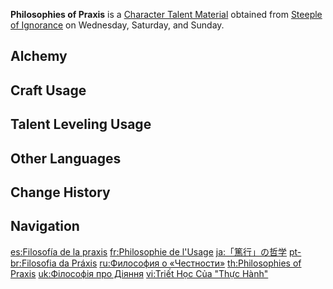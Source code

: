 {{Item Infobox
|id           = 104337
|image        = Item Philosophies of Praxis.png
|type         = Character Talent Materials
|invCategory  = Character Development Items
|group        = Praxis Books
|group2       = Talent Books
|quality      = 4
|description  = Praxes are the roots of the nation of wisdom.<br />Praxes bring forth the fruit of wisdom. Practice grants itself meaning, and it is only by treading a path that unites action, speech, and thought that the wise may reach perfection.
|day1         = Wednesday
|day2         = Saturday
|day3         = Sunday
|source1      = Steeple of Ignorance
|source2      = [[Crafting]]
}}
'''Philosophies of Praxis''' is a [[Character Talent Material]] obtained from [[Steeple of Ignorance]] on Wednesday, Saturday, and Sunday.

==Alchemy==
{{Recipe
|type = Crafting
|Guide to Praxis = 3
|Mora = 550
|sort = Guide to Praxis;Mora
}}

==Craft Usage==
{{Craft Usage}}

==Talent Leveling Usage==
{{Talent Leveling Usage}}

==Other Languages==
{{Other Languages
|en      = Philosophies of Praxis
|zhs     = 「笃行」的哲学
|zhs_rm  = "Dǔxíng" de Zhéxué
|zht     = 「篤行」的哲學
|zht_rm  = "Dǔxíng" de Zhéxué
|zh_tl   = 
|ja      = 「篤行」の哲学
|ja_rm   = "Tokko" no Tetsugaku
|ja_tl   = Philosphy of "Virtue"
|ko      = 「실천」의 철학
|ko_rm   = "Silcheon"-ui Cheolhak
|ko_tl   = Philosophy of "Practice"
|es      = Filosofía de la praxis
|es_tl   = Philosophy of Praxis
|fr      = Philosophie de l'Usage
|fr_tl   = Philosophy of Habitual Practice
|ru      = Философия о «Честности»
|ru_tl   = Philosophy of "Honesty"
|th      = Philosophies of Praxis
|vi      = Triết Học Của "Thực Hành"
|vi_tl   = Philosophy of "Praxis"
|de      = Philosophie der „Praxis“
|de_tl   = Philosophy of "Praxis"
|id      = Philosophies of Praxis
|pt      = Filosofia da Práxis
|pt_tl   = Philosophy of Praxis
|tr      = Uygulama Felsefesi
|tr_tl   = 
|it      = Filosofie della pragmatica
|it_tl   = Philosophies of Pragmatics
}}

==Change History==
{{Change History|3.0}}

==Navigation==
{{Development Item Navbox|Character Talent Materials}}

[[es:Filosofía de la praxis]]
[[fr:Philosophie de l'Usage]]
[[ja:「篤行」の哲学]]
[[pt-br:Filosofia da Práxis]]
[[ru:Философия о «Честности»]]
[[th:Philosophies of Praxis]]
[[uk:Філософія про Діяння]]
[[vi:Triết Học Của "Thực Hành"]]